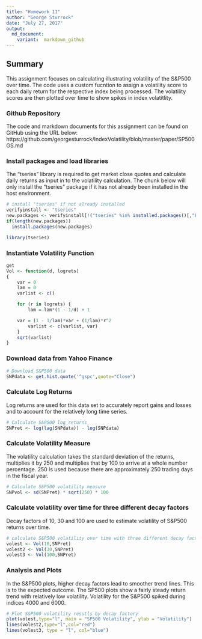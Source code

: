 ---
title: "Homework 11"
author: "George Sturrock"
date: "July 27, 2017"
output: 
  md_document: 
    variant:  markdown_github
---

## Summary

This assignment focuses on calculating illustrating volatility of the S&P500 over time. The code uses a custom fucntion to assign a volatility score to each daily return for the respective index being processed.  The volatility scores are then plotted over time to show spikes in index volatitlity.  

### Github Repository
The code and markdown documents for this assignment can be found on GitHub using the URL below:
https://github.com/georgesturrock/IndexVolatility/blob/master/paper/SP500GS.md

### Install packages and load libraries
The "tseries" library is required to get market close quotes and calculate daily returns as input in to the volatility calculation.  The chunk below will only install the "tseries" package if it has not already been installed in the host environment.
```{r, echo=TRUE, results='hide', message=FALSE, warning=FALSE}
# install "tseries" if not already installed
verifyinstall <- "tseries"
new.packages <- verifyinstall[!("tseries" %in% installed.packages()[,"Package"])]
if(length(new.packages)) 
  install.packages(new.packages)

library(tseries)
```

### Instantiate Volatility Function
```{r, echo=TRUE, message=FALSE, results='hide', warning=FALSE}
get
Vol <- function(d, logrets)
{
	var = 0
	lam = 0
	varlist <- c()

	for (r in logrets) {
		lam = lam*(1 - 1/d) + 1

	var = (1 - 1/lam)*var + (1/lam)*r^2
		varlist <- c(varlist, var)
	}
	sqrt(varlist)
}
```

### Download data from Yahoo Finance
```{r download, echo=TRUE, message=FALSE, results='hide'}
# Download S&P500 data
SNPdata <- get.hist.quote('^gspc',quote="Close")
```

### Calculate Log Returns
Log returns are used for this data set to accurately report gains and losses and to account for the relatively long time series.
```{r log, echo=TRUE}
# Calculate S&P500 log returns
SNPret <- log(lag(SNPdata)) - log(SNPdata)
```

### Calculate Volatility Measure
The volatility calculation takes the standard deviation of the returns, multiplies it by 250 and multiplies that by 100 to arrive at a whole number percentage.  250 is used because there are approximately 250 trading days in the fiscal year.
```{r measure, echo=TRUE}
# Calculate S&P500 volatility measure
SNPvol <- sd(SNPret) * sqrt(250) * 100
```

### Calculate volatility over time for three different decay factors
Decay factors of 10, 30 and 100 are used to estimate volatility of S&P500 returns over time.
```{r decay, echo=TRUE}
# calculate S&P500 volatility over time with three different decay factors
volest <- Vol(10,SNPret)
volest2 <- Vol(30,SNPret)
volest3 <- Vol(100,SNPret)
```

### Analysis and Plots
In the S&P500 plots, higher decay factors lead to smoother trend lines.  This is to the expected outcome.  The SP500 plots show a fairly steady return trend with relatively low volatility.  Volatility for the S&P500 spiked during indices 4000 and 6000.    
```{r plots, echo=TRUE}
# Plot S&P500 volatility resutls by decay factory
plot(volest,type="l", main = "SP500 Volatility", ylab = "Volatility")
lines(volest2,type="l",col="red")
lines(volest3, type = "l", col="blue")
```
